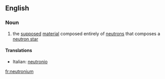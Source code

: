 ==English==

===Noun===
{{wikipedia}}
{{en-noun|-}}

#{{physics}} the [[supposed]] [[material]] composed entirely of [[neutron]]s that composes a [[neutron star]]

====Translations====
{{top}}
*Italian: [[neutronio]] {{m}}
{{mid}}

{{bottom}}

[[fr:neutronium]]